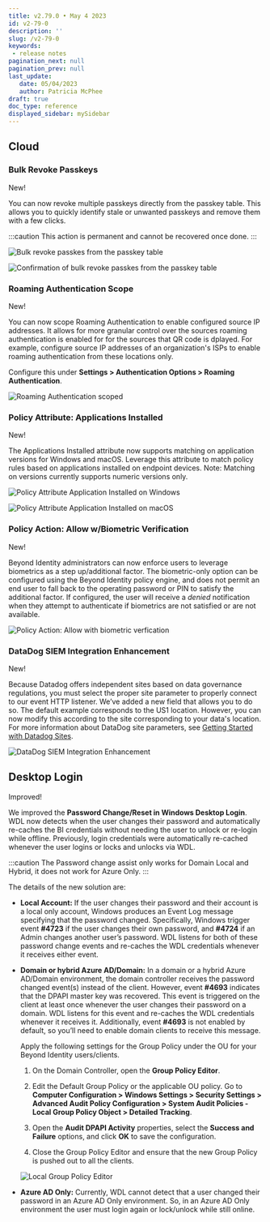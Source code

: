 ```yaml
---
title: v2.79.0 • May 4 2023
id: v2-79-0
description: ''
slug: /v2-79-0 
keywords: 
 - release notes
pagination_next: null
pagination_prev: null
last_update: 
   date: 05/04/2023
   author: Patricia McPhee
draft: true
doc_type: reference
displayed_sidebar: mySidebar
---
```




## Cloud

### Bulk Revoke Passkeys 

<span className="changelog-tag" data-tag="New">New!</span>

You can now revoke multiple passkeys directly from the passkey table. This allows you to quickly identify stale or unwanted passkeys and remove them with a few clicks.

:::caution 
This action is permanent and cannot be recovered once done.
:::

![Bulk revoke passkes from the passkey table](../images/bulk-revoke-passkey-1.png)

![Confirmation of bulk revoke passkes from the passkey table](../images/bulk-revoke-passkey-2.png)

### Roaming Authentication Scope

<span className="changelog-tag" data-tag="New">New!</span>

You can now scope Roaming Authentication to enable configured source IP addresses.  It allows for more granular control over the sources roaming authentication is enabled for for the sources that QR code is dplayed.  For example, configure source IP addresses of an organization's ISPs to enable roaming authentication from these locations only.

Configure this under **Settings > Authentication Options > Roaming Authentication**.

![Roaming Authentication scoped](../images/roaming-autentication-scope.png)

### Policy Attribute: Applications Installed

<span className="changelog-tag" data-tag="New">New!</span>

The Applications Installed attribute now supports matching on application versions for Windows and macOS. Leverage this attribute to match policy rules based on applications installed on endpoint devices. Note: Matching on versions currently supports numeric versions only.

![Policy Attribute Application Installed on Windows](../images/policy-attribute-applications-installed-1.png)

![Policy Attribute Application Installed on macOS](../images/policy-attribute-applications-installed-2.png)

### Policy Action: Allow w/Biometric Verification

<span className="changelog-tag" data-tag="New">New!</span>

Beyond Identity administrators can now enforce users to leverage biometrics as a step up/additional factor. The biometric-only option can be configured using the Beyond Identity policy engine, and does not permit an end user to fall back to the operating password or PIN to satisfy the additional factor. If configured, the user will receive a _denied_ notification when they attempt to authenticate if biometrics are not satisfied or are not available.

![Policy Action: Allow with biometric verfication](../images/policy-action-allow-biometric-verification.png)

### DataDog SIEM Integration Enhancement

<span className="changelog-tag" data-tag="New">New!</span>

Because Datadog offers independent sites based on data governance regulations, you must select the proper site parameter to properly connect to our event HTTP listener. We’ve added a new field that allows you to do so. The default example corresponds to the US1 location. However, you can now modify this according to the site corresponding to your data's location. For more information about DataDog site parameters, see [Getting Started with Datadog Sites](https://docs.datadoghq.com/getting_started/site/).

![DataDog SIEM Integration Enhancement](../images/datadog-siem-integration-enhancement.png)

## Desktop Login
<span className="changelog-tag" data-tag="Improved">Improved!</span>

We improved the **Password Change/Reset in Windows Desktop Login**. WDL now detects when the user changes their password and automatically re-caches the BI credentials without needing the user to unlock or re-login while offline. Previously, login credentials were automatically re-cached whenever the user logins or locks and unlocks via WDL.

:::caution
The Password change assist only works for Domain Local and Hybrid, it does not work for Azure Only.
:::

The details of the new solution are:

- **Local Account:** If the user changes their password and their account is a local only account, Windows produces an Event Log message specifying that the password changed. Specifically, Windows trigger event **#4723** if the user changes their own password, and **#4724** if an Admin changes another user’s password. WDL listens for both of these password change events and re-caches the WDL credentials whenever it receives either event.


- **Domain or hybrid Azure AD/Domain:** In a domain or a hybrid Azure AD/Domain environment, the domain controller receives the password changed event(s) instead of the client. However, event **#4693** indicates that the DPAPI master key was recovered. This event is triggered on the client at least once whenever the user changes their password on a domain. WDL listens for this event and re-caches the WDL credentials whenever it receives it. Additionally, event **#4693** is not enabled by default, so you’ll need to enable domain clients to receive this message.

  Apply the following settings for the Group Policy under the OU for your Beyond Identity users/clients.

  1. On the Domain Controller, open the **Group Policy Editor**.

  2. Edit the Default Group Policy or the applicable OU policy. Go to **Computer Configuration > Windows Settings > Security Settings > Advanced Audit Policy Configuration > System Audit Policies - Local Group Policy Object > Detailed Tracking**.

  3. Open the **Audit DPAPI Activity** properties, select the **Success and Failure** options, and click **OK** to save the configuration.

  4. Close the Group Policy Editor and ensure that the new Group Policy is pushed out to all the clients.

   ![Local Group Policy Editor](../images/wdl-2-79-0.png)


- **Azure AD Only:** Currently, WDL cannot detect that a user changed their password in an Azure AD Only environment. So, in an Azure AD Only environment the user must login again or lock/unlock while still online.


